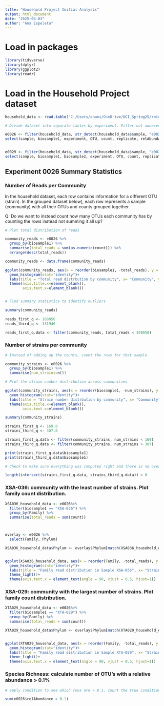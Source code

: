 ```yaml
---
title: "Household Project Initial Analysis"
output: html_document
date: "2025-04-03"
author: "Ana Espeleta"
---
```




# Load in packages

```r
library(tidyverse)
library(dplyr)
library(ggplot2)
library(readr)
```


# Load in the Household Project dataset

```r
household_data <- read.table("C:/Users/anaes/OneDrive/UCI_Spring25/rotation/e0026-e0029-e0030.txt", header = TRUE)

# Divide dataset into separate tables by experiment. Filter out unnecessary columns

e0026 <- filter(household_data, str_detect(household_data$sample, "e0026")) %>% 
select(sample, biosample1, experiment, OTU, count, replicate, relAbundance, Family, Phylum)


e0029 <- filter(household_data, str_detect(household_data$sample, "e0029")) %>% 
select(sample, biosample1, biosample2, experiment, OTU, count, replicate, relAbundance, Family, Phylum)


```


## Experiment 0026 Summary Statistics


### Number of Reads per Community

In the household dataset, each row contains information for a different OTU (strain). In the grouped dataset below), each row represents a sample (community) with all their OTUs and counts grouped together. 

Q: Do we want to instead count how many OTUs each community has by counting the rows instead not summing it all up?

```r

# Plot total distribution of reads

community_reads <- e0026 %>% 
  group_by(biosample1) %>% 
  summarise(total_reads = sum(as.numeric(count))) %>% 
  arrange(desc(total_reads))

community_reads <- data.frame(community_reads)

ggplot(community_reads, aes(x = reorder(biosample1, -total_reads), y = total_reads))+
  geom_histogram(stat="identity")+
  labs(title = "Total read distrbution by community", x= "Community", y = "Total Reads")+
  theme(axis.title.x=element_blank(),
        axis.text.x=element_blank())


# Find summary statistics to identify outliers 

summary(community_reads)
  
reads_first_q <- 108050
reads_third_q <- 131946

reads_first_q.data <- filter(community_reads, total_reads < 108050)

```

### Number of strains per community


```r

# Instead of adding up the counts, count the rows for that sample

community_strains <- e0026 %>% 
  group_by(biosample1) %>% 
  summarise(num_strains=n())

# Plot the strain number distribution across communities

ggplot(community_strains, aes(x = reorder(biosample1, -num_strains), y = num_strains))+
  geom_histogram(stat="identity")+
  labs(title = "Strain number distrbution by community", x= "Community", y = "Num Strains")+
  theme(axis.title.x=element_blank(),
        axis.text.x=element_blank())

summary(community_strains)

strains_first_q <- 169.0  
strains_third_q <- 307.0

strains_first_q.data <- filter(community_strains, num_strains < 169)
strains_third_q.data <- filter(community_strains, num_strains > 307)

print(strains_first_q.data$biosample1)
print(strains_third_q.data$biosample1)

# Check to make sure everything was computed right and there is no overlap between the two groups

length(intersect(strains_first_q.data, strains_third_q.data)) > 0
```
### XSA-036: community with the least number of strains. Plot family count distribution.

```r

XSA036_household_data <- e0026%>% 
  filter(biosample1 == "XSA-036") %>% 
  group_by(Family) %>% 
  summarise(total_reads = sum(count))



overlay <- e0026 %>% 
  select(Family, Phylum)

XSA036_household_data$Phylum <- overlay$Phylum[match(XSA036_household_data$Family, overlay$Family)]


ggplot(XSA036_household_data, aes(x = reorder(Family, -total_reads), y = log(total_reads), fill=Phylum))+
  geom_histogram(stat="identity")+
  labs(title = "Family read distribution in Sample XSA-036", x= "Strain Identity", y = "Read Count")+
  theme_light()+
  theme(axis.text.x = element_text(angle = 90, vjust = 0.5, hjust=1))
```

### XSA-029: community with the largest number of strains. Plot family count distribution.

```r
	
XTA029_household_data <- e0026%>% 
  filter(biosample1 == "XTA-029") %>% 
  group_by(Family) %>% 
  summarise(total_reads = sum(count))

XTA029_household_data$Phylum <- overlay$Phylum[match(XTA029_household_data$Family, overlay$Family)]


ggplot(XTA029_household_data, aes(x = reorder(Family, -total_reads), y = log(total_reads), fill=Phylum))+
  geom_histogram(stat="identity")+
  labs(title = "Family read distribution in Sample XTA-029", x= "Strain Identity", y = "Read Count")+
  theme_light()+
  theme(axis.text.x = element_text(angle = 90, vjust = 0.5, hjust=1))

```



### Species Richness: calculate number of OTU's with a relative abundance > 0.1%

```r

# apply condition to see which rows are > 0.1, count the true conditions

sum(e0026$relAbundance > 0.1)

```

